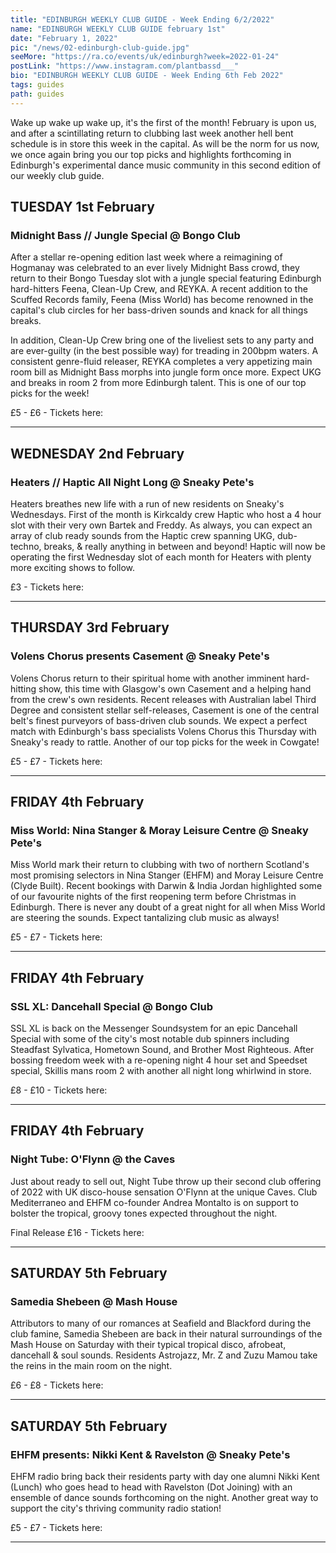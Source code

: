 ---
title: "EDINBURGH WEEKLY CLUB GUIDE - Week Ending 6/2/2022"
name: "EDINBURGH WEEKLY CLUB GUIDE february 1st"
date: "February 1, 2022"
pic: "/news/02-edinburgh-club-guide.jpg"
seeMore: "https://ra.co/events/uk/edinburgh?week=2022-01-24"
postLink: "https://www.instagram.com/plantbassd___"
bio: "EDINBURGH WEEKLY CLUB GUIDE - Week Ending 6th Feb 2022"
tags: guides
path: guides
---

Wake up wake up wake up, it's the first of the month! February is upon us, and after a scintillating return to clubbing last week another hell bent schedule is in store this week in the capital. As will be the norm for us now, we once again bring you our top picks and highlights forthcoming in Edinburgh's experimental dance music community in this second edition of our weekly club guide.

## TUESDAY 1st February

<div className="row"><div className="col clubGuide">
<Picture src="/news/club-guide/01-midnight-bass.jpg" alt="Midnight Bass" size={1200} />
</div><div className="col clubGuide">

### Midnight Bass // Jungle Special @ Bongo Club

After a stellar re-opening edition last week where a reimagining of Hogmanay was celebrated to an ever lively Midnight Bass crowd, they return to their Bongo Tuesday slot with a jungle special featuring Edinburgh hard-hitters Feena, Clean-Up Crew, and REYKA. A recent addition to the Scuffed Records family, Feena (Miss World) has become renowned in the capital's club circles for her bass-driven sounds and knack for all things breaks.

In addition, Clean-Up Crew bring one of the liveliest sets to any party and are ever-guilty (in the best possible way) for treading in 200bpm waters. A consistent genre-fluid releaser, REYKA completes a very appetizing main room bill as Midnight Bass morphs into jungle form once more. Expect UKG and breaks in room 2 from more Edinburgh talent. This is one of our top picks for the week!

£5 - £6 - Tickets here: <HoverLink url="ra.co/events/1498317" external inline />

</div></div><hr/>

## WEDNESDAY 2nd February

<div className="row"><div className="col clubGuide">
<Picture src="/news/club-guide/02-heaters.jpg" alt="Heaters // Haptic All Night Long @ Sneaky Pete's" size={1200} />
</div><div className="col clubGuide">

### Heaters // Haptic All Night Long @ Sneaky Pete's

Heaters breathes new life with a run of new residents on Sneaky's Wednesdays. First of the month is Kirkcaldy crew Haptic who host a 4 hour slot with their very own Bartek and Freddy. As always, you can expect an array of club ready sounds from the Haptic crew spanning UKG, dub-techno, breaks, & really anything in between and beyond! Haptic will now be operating the first Wednesday slot of each month for Heaters with plenty more exciting shows to follow.

£3 - Tickets here: <HoverLink url="ra.co/events/1494994" external inline />

</div></div><hr/>

## THURSDAY 3rd February

<div className="row"><div className="col clubGuide">
<Picture src="/news/club-guide/02-volens-chorus.jpg" alt="Volens Chorus presents Casement @ Sneaky Pete's" size={1200} />
</div><div className="col clubGuide">

### Volens Chorus presents Casement @ Sneaky Pete's

Volens Chorus return to their spiritual home with another imminent hard-hitting show, this time with Glasgow's own Casement and a helping hand from the crew's own residents. Recent releases with Australian label Third Degree and consistent stellar self-releases, Casement is one of the central belt's finest purveyors of bass-driven club sounds. We expect a perfect match with Edinburgh's bass specialists Volens Chorus this Thursday with Sneaky's ready to rattle. Another of our top picks for the week in Cowgate!

£5 - £7 - Tickets here: <HoverLink url="ra.co/events/1495805" external inline />

</div></div><hr/>

## FRIDAY 4th February

<div className="row"><div className="col clubGuide">
<Picture src="/news/club-guide/02-nina-stranger.jpg" alt="Miss World: Nina Stanger & Moray Leisure Centre @ Sneaky Pete's" size={1200} />
</div><div className="col clubGuide">

### Miss World: Nina Stanger & Moray Leisure Centre @ Sneaky Pete's

Miss World mark their return to clubbing with two of northern Scotland's most promising selectors in Nina Stanger (EHFM) and Moray Leisure Centre (Clyde Built). Recent bookings with Darwin & India Jordan highlighted some of our favourite nights of the first reopening term before Christmas in Edinburgh. There is never any doubt of a great night for all when Miss World are steering the sounds. Expect tantalizing club music as always!

£5 - £7 - Tickets here: <HoverLink url="ra.co/events/1495501" external inline />

</div></div><hr/>

## FRIDAY 4th February

<div className="row"><div className="col clubGuide">
<Picture src="/news/club-guide/02-ssl-xl.png" alt="SSL XL: Dancehall Special @ Bongo Club" size={1200} />
</div><div className="col clubGuide">

### SSL XL: Dancehall Special @ Bongo Club

SSL XL is back on the Messenger Soundsystem for an epic Dancehall Special with some of the city's most notable dub spinners including Steadfast Sylvatica, Hometown Sound, and Brother Most Righteous. After bossing freedom week with a re-opening night 4 hour set and Speedset special, Skillis mans room 2 with another all night long whirlwind in store.

£8 - £10 - Tickets here: <HoverLink url="ra.co/events/1497362" external inline />

</div></div><hr/>

## FRIDAY 4th February

<div className="row"><div className="col clubGuide">
<Picture src="/news/club-guide/02-night-tube.png" alt="Night Tube: O'Flynn @ the Caves" size={1200} />
</div><div className="col clubGuide">

### Night Tube: O'Flynn @ the Caves

Just about ready to sell out, Night Tube throw up their second club offering of 2022 with UK disco-house sensation O'Flynn at the unique Caves. Club Mediterraneo and EHFM co-founder Andrea Montalto is on support to bolster the tropical, groovy tones expected throughout the night.

Final Release £16 - Tickets here: <HoverLink url="ra.co/events/1497288" external inline />

</div></div><hr/>

## SATURDAY 5th February

<div className="row"><div className="col clubGuide">
<Picture src="/news/club-guide/02-samedia-shebeen.png" alt="Samedia Shebeen" size={1200} />
</div><div className="col clubGuide">

### Samedia Shebeen @ Mash House

Attributors to many of our romances at Seafield and Blackford during the club famine, Samedia Shebeen are back in their natural surroundings of the Mash House on Saturday with their typical tropical disco, afrobeat, dancehall & soul sounds. Residents Astrojazz, Mr. Z and Zuzu Mamou take the reins in the main room on the night.

£6 - £8 - Tickets here: <HoverLink url="www.skiddle.com/whats-on/Edinburgh/The-Mash-House/Samedia-Shebeen-at-The-Mash-House/35980265/" external inline />

</div></div><hr/>

## SATURDAY 5th February

<div className="row"><div className="col clubGuide">
<Picture src="/news/club-guide/02-nikki-kent-ehfm.jpg" alt="Nikki Kent & Ravelston @ Sneaky Pete's" size={1200} />
</div><div className="col clubGuide">

### EHFM presents: Nikki Kent & Ravelston @ Sneaky Pete's

EHFM radio bring back their residents party with day one alumni Nikki Kent (Lunch) who goes head to head with Ravelston (Dot Joining) with an ensemble of dance sounds forthcoming on the night. Another great way to support the city's thriving community radio station!

£5 - £7 - Tickets here: <HoverLink url="ra.co/events/1495314" external inline />

</div></div><hr/>
